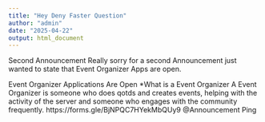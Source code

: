 ```yaml
---
title: "Hey Deny Faster Question"
author: "admin"
date: "2025-04-22"
output: html_document
---
```


Second Announcement
Really sorry for a second Announcement just wanted to state that Event Organizer Apps are open.

 Event Organizer Applications Are Open 
*What is a Event Organizer
A Event Organizer is someone who does qotds and creates events, helping with the activity of the server and someone who engages with the community frequently. 
 https://forms.gle/BjNPQC7HYekMbQUy9
@Announcement Ping